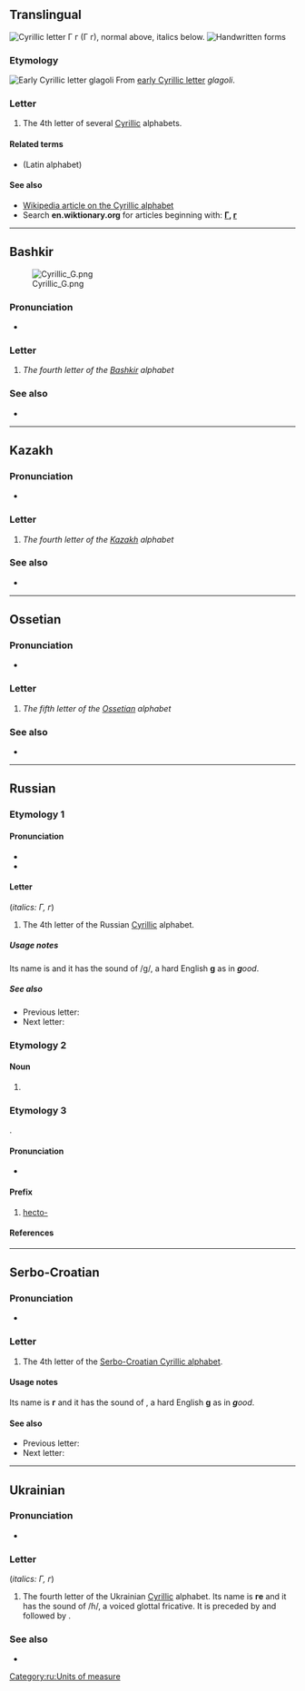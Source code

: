 {{also|r|Г|г.|Ґ|ґ|Ғ|ғ|Appendix:Variations of "g"}}
{{character info/new}}
==Translingual==
{{wikipedia|Ge (Cyrillic)}}
[[Image:Cyrillic G.png|thumb|right|Cyrillic letter '''Г г''' (''Г г''), normal above, italics below.]]
[[File:04-Russian alphabet-Г г.svg|thumb|Handwritten forms]]

===Etymology===
[[Image:Early Cyrillic letter Glagoli.png|Early Cyrillic letter ''glagoli'']]
From [[w:Early Cyrillic alphabet|early Cyrillic letter]] ''glagoli''.

===Letter===
{{head|mul|letter|lower case||upper case|Г}}

# The 4th letter of several [[Cyrillic]] alphabets.

====Related terms====
* {{l|mul|g}} (Latin alphabet)

====See also====
* [[w:Cyrillic alphabet|Wikipedia article on the Cyrillic alphabet]]
* Search '''en.wiktionary.org''' for articles beginning with: '''[http://en.wiktionary.org/w/index.php?title=Special%3AAllpages&from=%D0%93&namespace=0 Г], [http://en.wiktionary.org/w/index.php?title=Special%3AAllpages&from=%D0%B3&namespace=0 г]'''

----

==Bashkir==
[[File:Cyrillic G.png|thumbnail]]

===Pronunciation===
* {{qualifier|phoneme}} {{IPA|ba|/ɡ/}}

===Letter===
{{head|ba|letter|upper case|Г}}

# ''The fourth letter of the [[Bashkir]] alphabet''

===See also===
* {{list:Cyrillic script letters/ba}}

----

==Kazakh==

===Pronunciation===
* {{qualifier|phoneme}} {{IPA|kk|/ɡ/}}

===Letter===
{{head|kk|letter|sc=Cyrl|lower case||upper case|Г}}

# ''The fourth letter of the [[Kazakh]] alphabet''

===See also===
* {{list:Cyrillic script letters/kk}}

----

==Ossetian==

===Pronunciation===
* {{qualifier|phoneme}} {{IPA|os|/ɡ/}}

===Letter===
{{head|os|letter|sc=Cyrl|upper case|Г}}

# ''The fifth letter of the [[Ossetian]] alphabet''

===See also===
* {{list:Cyrillic script letters/os}}

----

==Russian==

===Etymology 1===

====Pronunciation====
* {{ru-IPA|phon=гэ}}
* {{audio|ru|Ru-г.ogg|Audio}}

====Letter====
{{head|ru|letter|lower case||upper case|Г}} (''italics: Г, г'')

# The 4th letter of the Russian [[Cyrillic]] alphabet.

=====Usage notes=====
Its name is {{m|ru|гэ}} and it has the sound of /g/, a hard English '''g''' as in '''''g'''ood''.

=====See also=====
* Previous letter: {{l|ru|в}}
* Next letter: {{l|ru|д}}

===Etymology 2===

====Noun====
{{ru-noun||m-in|-}}

# {{ru-abbrev of|грамм||[[gram]]}}

===Etymology 3===
{{ru-etym abbrev of|гекто-}}.

====Pronunciation====
* {{ru-IPA|phon=гекто-}}

====Prefix====
{{head|ru|prefix}}

# [[hecto-]] {{gloss|x 100}}

====References====
<references />

[[Category:ru:Units of measure]]

----

==Serbo-Croatian==
{{attention|sh}}

===Pronunciation===
* {{qualifier|phoneme}} {{IPA|sh|/ɡ/}}

===Letter===
{{head|sh|letter|lower case||upper case|Г}}

# The 4th letter of the [[Serbo-Croatian Cyrillic alphabet]].

====Usage notes====
Its name is '''г''' {{IPAchar|/ɡɛ/}} and it has the sound of {{IPAchar|/ɡ/}}, a hard English '''g''' as in '''''g'''ood''.

====See also====
* Previous letter: {{l|sh|в}}
* Next letter: {{l|sh|д}}

----

==Ukrainian==

===Pronunciation===
* {{qualifier|phoneme}} {{IPA|uk|/ɦ/}}

===Letter===
{{head|uk|letter|sc=Cyrl|upper case|Г}} (''italics: Г, г'')

# The fourth letter of the Ukrainian [[Cyrillic]] alphabet. Its name is '''ге''' {{IPAchar|/ɦɛ/}} and it has the sound of /ɦ/, a voiced glottal fricative. It is preceded by {{l|uk|в|В}} and followed by {{l|uk|ґ|Ґ}}.

===See also===
* {{list:Cyrillic script letters/uk}}